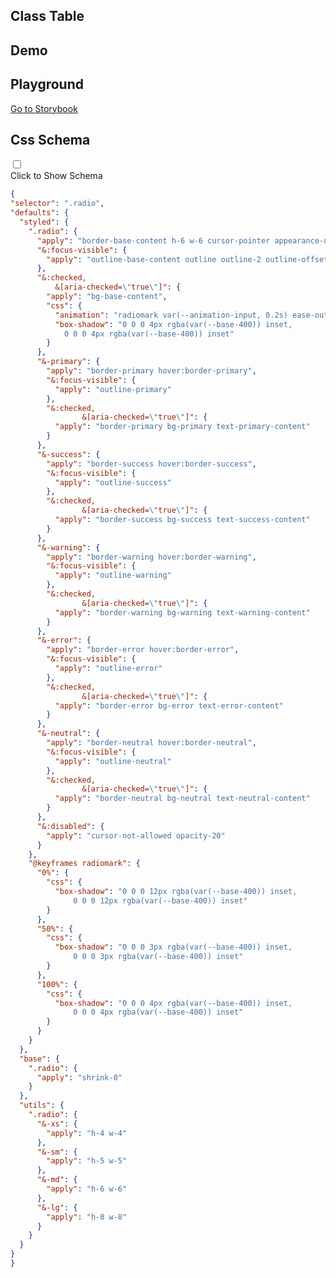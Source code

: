
## Class Table

<CssTable name="radio" />

## Demo

<Demo></Demo>

## Playground

[Go to Storybook](https://story.ui.icebreaker.top/?path=/docs/data-entry-radio--docs)

## Css Schema
<div className="collapse">
<input type="checkbox" /> 
<div class="collapse-title px-0">
<span class="btn">Click to Show Schema</span>
</div>
<div class="collapse-content"> 

```json
{
"selector": ".radio",
"defaults": {
  "styled": {
    ".radio": {
      "apply": "border-base-content h-6 w-6 cursor-pointer appearance-none rounded-full border border-opacity-20",
      "&:focus-visible": {
        "apply": "outline-base-content outline outline-2 outline-offset-2"
      },
      "&:checked,
          &[aria-checked=\"true\"]": {
        "apply": "bg-base-content",
        "css": {
          "animation": "radiomark var(--animation-input, 0.2s) ease-out",
          "box-shadow": "0 0 0 4px rgba(var(--base-400)) inset,
            0 0 0 4px rgba(var(--base-400)) inset"
        }
      },
      "&-primary": {
        "apply": "border-primary hover:border-primary",
        "&:focus-visible": {
          "apply": "outline-primary"
        },
        "&:checked,
                &[aria-checked=\"true\"]": {
          "apply": "border-primary bg-primary text-primary-content"
        }
      },
      "&-success": {
        "apply": "border-success hover:border-success",
        "&:focus-visible": {
          "apply": "outline-success"
        },
        "&:checked,
                &[aria-checked=\"true\"]": {
          "apply": "border-success bg-success text-success-content"
        }
      },
      "&-warning": {
        "apply": "border-warning hover:border-warning",
        "&:focus-visible": {
          "apply": "outline-warning"
        },
        "&:checked,
                &[aria-checked=\"true\"]": {
          "apply": "border-warning bg-warning text-warning-content"
        }
      },
      "&-error": {
        "apply": "border-error hover:border-error",
        "&:focus-visible": {
          "apply": "outline-error"
        },
        "&:checked,
                &[aria-checked=\"true\"]": {
          "apply": "border-error bg-error text-error-content"
        }
      },
      "&-neutral": {
        "apply": "border-neutral hover:border-neutral",
        "&:focus-visible": {
          "apply": "outline-neutral"
        },
        "&:checked,
                &[aria-checked=\"true\"]": {
          "apply": "border-neutral bg-neutral text-neutral-content"
        }
      },
      "&:disabled": {
        "apply": "cursor-not-allowed opacity-20"
      }
    },
    "@keyframes radiomark": {
      "0%": {
        "css": {
          "box-shadow": "0 0 0 12px rgba(var(--base-400)) inset,
              0 0 0 12px rgba(var(--base-400)) inset"
        }
      },
      "50%": {
        "css": {
          "box-shadow": "0 0 0 3px rgba(var(--base-400)) inset,
              0 0 0 3px rgba(var(--base-400)) inset"
        }
      },
      "100%": {
        "css": {
          "box-shadow": "0 0 0 4px rgba(var(--base-400)) inset,
              0 0 0 4px rgba(var(--base-400)) inset"
        }
      }
    }
  },
  "base": {
    ".radio": {
      "apply": "shrink-0"
    }
  },
  "utils": {
    ".radio": {
      "&-xs": {
        "apply": "h-4 w-4"
      },
      "&-sm": {
        "apply": "h-5 w-5"
      },
      "&-md": {
        "apply": "h-6 w-6"
      },
      "&-lg": {
        "apply": "h-8 w-8"
      }
    }
  }
}
}
```

</div>
</div>